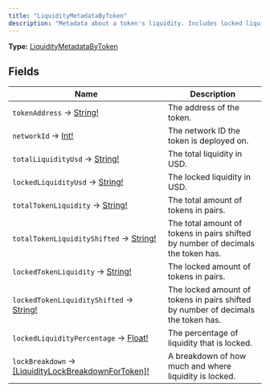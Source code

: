 ```yaml
---
title: "LiquidityMetadataByToken"
description: "Metadata about a token's liquidity. Includes locked liquidity data for up to 100 pairs that the token is in."
---
```


**Type:** [LiquidityMetadataByToken](/api-reference/types/liquiditymetadatabytoken)

## Fields

| Name | Description |
|------|-------------|
| `tokenAddress` → [String!](/api-reference/types/string) | The address of the token. |
| `networkId` → [Int!](/api-reference/types/int) | The network ID the token is deployed on. |
| `totalLiquidityUsd` → [String!](/api-reference/types/string) | The total liquidity in USD. |
| `lockedLiquidityUsd` → [String!](/api-reference/types/string) | The locked liquidity in USD. |
| `totalTokenLiquidity` → [String!](/api-reference/types/string) | The total amount of tokens in pairs. |
| `totalTokenLiquidityShifted` → [String!](/api-reference/types/string) | The total amount of tokens in pairs shifted by number of decimals the token has. |
| `lockedTokenLiquidity` → [String!](/api-reference/types/string) | The locked amount of tokens in pairs. |
| `lockedTokenLiquidityShifted` → [String!](/api-reference/types/string) | The locked amount of tokens in pairs shifted by number of decimals the token has. |
| `lockedLiquidityPercentage` → [Float!](/api-reference/types/float) | The percentage of liquidity that is locked. |
| `lockBreakdown` → [[LiquidityLockBreakdownForToken]!](/api-reference/types/liquiditylockbreakdownfortoken) | A breakdown of how much and where liquidity is locked. |

